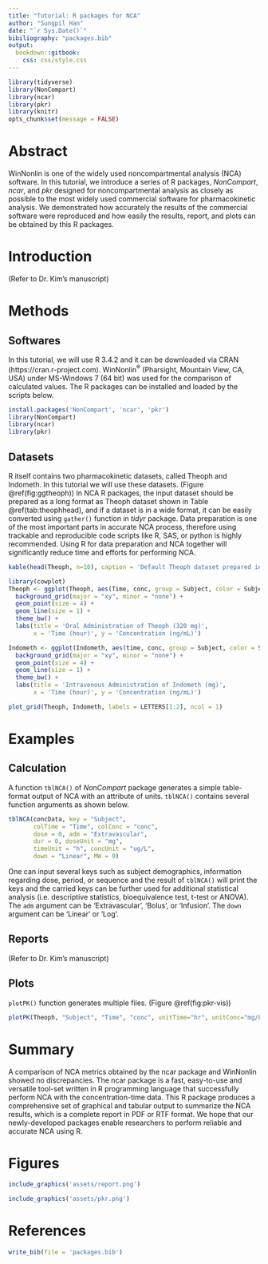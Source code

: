 ```yaml
---
title: "Tutorial: R packages for NCA"
author: "Sungpil Han"
date: "`r Sys.Date()`"
bibiliography: "packages.bib"
output:
  bookdown::gitbook:
    css: css/style.css
---
```


```r
library(tidyverse)
library(NonCompart)
library(ncar)
library(pkr)
library(knitr)
opts_chunk$set(message = FALSE)
```

# Abstract 

WinNonlin is one of the widely used noncompartmental analysis (NCA) software. 
In this tutorial, we introduce a series of R packages, *NonCompart*, *ncar*, and *pkr* designed for noncompartmental analysis as closely as possible to the most widely used commercial software for pharmacokinetic analysis.
We demonstrated how accurately the results of the commercial software were reproduced and how easily the results, report, and plots can be obtained by this R packages. 

# Introduction

(Refer to Dr. Kim's manuscript)

# Methods

## Softwares

In this tutorial, we will use R 3.4.2 and it can be downloaded via CRAN (https://cran.r-project.com).
WinNonlin^®^ (Pharsight, Mountain View, CA, USA) under MS-Windows 7 (64 bit) was used for the comparison of calculated values.
The R packages can be installed and loaded by the scripts below. 

```r
install.packages('NonCompart', 'ncar', 'pkr')
library(NonCompart)
library(ncar)
library(pkr)
```

## Datasets

R itself contains two pharmacokinetic datasets, called Theoph and Indometh. 
In this tutorial we will use these datasets. (Figure \@ref(fig:ggtheoph))
In NCA R packages, the input dataset should be prepared as a long format as Theoph dataset shown in Table \@ref(tab:theophhead), and if a dataset is in a wide format, it can be easily converted using `gather()` function in *tidyr* package. 
Data preparation is one of the most important parts in accurate NCA process, therefore using trackable and reproducible code scripts like R, SAS, or python is highly recommended.
Using R for data preparation and NCA together will significantly reduce time and efforts for performing NCA.

```r
kable(head(Theoph, n=10), caption = 'Default Theoph dataset prepared in a long format')
```

```r
library(cowplot)
Theoph <- ggplot(Theoph, aes(Time, conc, group = Subject, color = Subject)) +
  background_grid(major = "xy", minor = "none") +
  geom_point(size = 4) + 
  geom_line(size = 1) +
  theme_bw() +
  labs(title = 'Oral Administration of Theoph (320 mg)',
       x = 'Time (hour)', y = 'Concentration (ng/mL)')

Indometh <- ggplot(Indometh, aes(time, conc, group = Subject, color = Subject)) +
  background_grid(major = "xy", minor = "none") +
  geom_point(size = 4) + 
  geom_line(size = 1) +
  theme_bw() +
  labs(title = 'Intravenous Administration of Indometh (mg)',
       x = 'Time (hour)', y = 'Concentration (ng/mL)')

plot_grid(Theoph, Indometh, labels = LETTERS[1:2], ncol = 1)
```

# Examples

## Calculation

A function `tblNCA()` of *NonCompart* package generates a simple table-format output of NCA with an attribute of units. 
`tblNCA()` contains several function arguments as shown below.

```r
tblNCA(concData, key = "Subject", 
       colTime = "Time", colConc = "conc", 
       dose = 0, adm = "Extravascular", 
       dur = 0, doseUnit = "mg", 
       timeUnit = "h", concUnit = "ug/L", 
       down = "Linear", MW = 0)
```

One can input several keys such as subject demographics, information regarding dose, period, or sequence and the result of `tblNCA()` will print the keys and the carried keys can be further used for additional statistical analysis (i.e. descriptive statistics, bioequivalence test, t-test or ANOVA). The `adm` argument can be 'Extravascular', 'Bolus', or 'Infusion'. The `down` argument can be 'Linear' or 'Log'.

<!-- To calculated tblNCA -->

<!-- ```r -->
<!-- tblNCA(Theoph, key="Subject", dose=320, concUnit="mg/L") -->
<!-- ``` -->

<!-- ```r -->
<!-- tblNCA(Indometh, key="Subject", colTime="time", colConc="conc", dose=25,  -->
<!--        adm="Infusion", dur=0.5, concUnit="mg/L") -->
<!-- ``` -->


## Reports

(Refer to Dr. Kim's manuscript)

## Plots

`plotPK()` function generates multiple files. (Figure \@ref(fig:pkr-vis))

```r
plotPK(Theoph, "Subject", "Time", "conc", unitTime="hr", unitConc="mg/L", dose=320)
```

<!-- ## Descriptive statistics -->

<!-- One thing we should keep in mind is that the output of `tblNCA()` is a character matrix so we probably want to change it to a data frame for the further manipulation and the PK parameters should be converted to numeric by `as.numeric()` to find descriptive statistics. -->

# Summary

A comparison of NCA metrics obtained by the ncar package and WinNonlin showed no discrepancies. 
The ncar package is a fast, easy-to-use and versatile tool-set written in R programming language that successfully perform NCA with the concentration-time data. 
This R package produces a comprehensive set of graphical and tabular output to summarize the NCA results, which is a complete report in PDF or RTF format. 
We hope that our newly-developed packages enable researchers to perform reliable and accurate NCA using R.


# Figures

```r
include_graphics('assets/report.png')
```

```r
include_graphics('assets/pkr.png')
```

# References

```r
write_bib(file = 'packages.bib')
```
